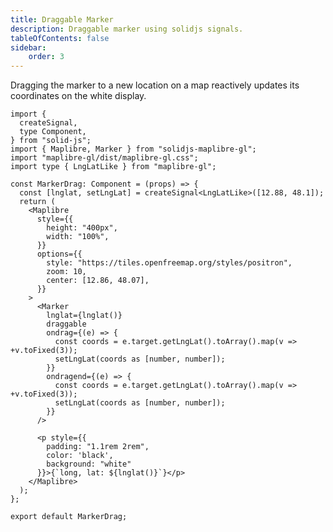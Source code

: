 ```yaml
---
title: Draggable Marker
description: Draggable marker using solidjs signals.
tableOfContents: false
sidebar: 
    order: 3
---
```


Dragging the marker to a new location on a map reactively updates its coordinates on the white display.


<div class="not-content">
    <MarkerDrag client:visible />
</div>

```tsx
import {
  createSignal,
  type Component,
} from "solid-js";
import { Maplibre, Marker } from "solidjs-maplibre-gl";
import "maplibre-gl/dist/maplibre-gl.css";
import type { LngLatLike } from "maplibre-gl";

const MarkerDrag: Component = (props) => {
  const [lnglat, setLngLat] = createSignal<LngLatLike>([12.88, 48.1]);
  return (
    <Maplibre
      style={{
        height: "400px",
        width: "100%",
      }}
      options={{
        style: "https://tiles.openfreemap.org/styles/positron",
        zoom: 10,
        center: [12.86, 48.07],
      }}
    >
      <Marker
        lnglat={lnglat()}
        draggable
        ondrag={(e) => {
          const coords = e.target.getLngLat().toArray().map(v => +v.toFixed(3));
          setLngLat(coords as [number, number]);
        }}
        ondragend={(e) => {
          const coords = e.target.getLngLat().toArray().map(v => +v.toFixed(3));
          setLngLat(coords as [number, number]);
        }}
      />

      <p style={{
        padding: "1.1rem 2rem",
        color: 'black',
        background: "white"
      }}>{`long, lat: ${lnglat()}`}</p>
    </Maplibre>
  );
};

export default MarkerDrag;
```